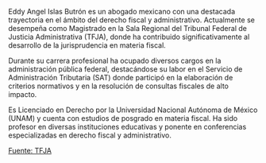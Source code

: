 Eddy Angel Islas Butrón es un abogado mexicano con una destacada trayectoria en el ámbito del derecho fiscal y administrativo. Actualmente se desempeña como Magistrado en la Sala Regional del Tribunal Federal de Justicia Administrativa (TFJA), donde ha contribuido significativamente al desarrollo de la jurisprudencia en materia fiscal.

Durante su carrera profesional ha ocupado diversos cargos en la administración pública federal, destacándose su labor en el Servicio de Administración Tributaria (SAT) donde participó en la elaboración de criterios normativos y en la resolución de consultas fiscales de alto impacto.

Es Licenciado en Derecho por la Universidad Nacional Autónoma de México (UNAM) y cuenta con estudios de posgrado en materia fiscal. Ha sido profesor en diversas instituciones educativas y ponente en conferencias especializadas en derecho fiscal y administrativo.

[Fuente: TFJA][1]

[1]: https://www.tfja.gob.mx/

